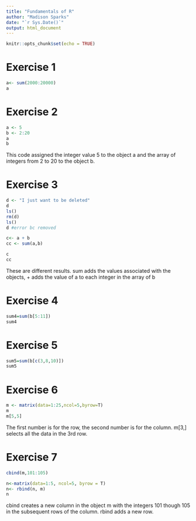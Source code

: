 ```yaml
---
title: "Fundamentals of R"
author: "Madison Sparks"
date: "`r Sys.Date()`"
output: html_document
---
```


```r
knitr::opts_chunk$set(echo = TRUE)
```

# Exercise 1
```r
a<- sum(2000:20000)
a

```
# Exercise 2

```r
a <- 5
b <- 2:20
a
b
```

This code assigned the integer value 5 to the object a and the array of integers from 2 to 20 to the object b.

# Exercise 3
```r
d <- "I just want to be deleted"
d
ls() 
rm(d)
ls()
d #error bc removed 
```
```r
c<- a + b
cc <- sum(a,b)

c
cc

```
These are different results. sum adds the values associated with the objects, + adds the value of a to each integer in the array of b

# Exercise 4
```r

sum4=sum(b[5:11])
sum4
```

# Exercise 5
```r

sum5=sum(b[c(3,8,10)])
sum5
```

# Exercise 6
```r
m <- matrix(data=1:25,ncol=5,byrow=T)
m
m[5,5]
```
The first number is for the row, the second number is for the column. m[3,] selects all the data in the 3rd row.


# Exercise 7
```r
cbind(m,101:105)

n<-matrix(data=1:5, ncol=5, byrow = T)
n<- rbind(n, m)
n
```
cbind creates a new column in the object m with the integers 101 though 105 in the subsequent rows of the column. rbind adds a new row. 
